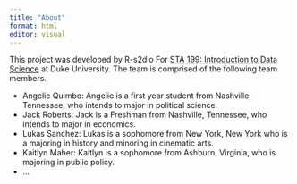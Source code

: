 ```yaml
---
title: "About"
format: html
editor: visual
---
```


This project was developed by R-s2dio For [STA 199: Introduction to Data Science](https://sta199-s23-2.github.io/) at Duke University. The team is comprised of the following team members.

-   Angelie Quimbo: Angelie is a first year student from Nashville, Tennessee, who intends to major in political science.
-   Jack Roberts: Jack is a Freshman from Nashville, Tennessee, who intends to major in economics.
-   Lukas Sanchez: Lukas is a sophomore from New York, New York who is a majoring in history and minoring in cinematic arts.
-   Kaitlyn Maher: Kaitlyn is a sophomore from Ashburn, Virginia, who is majoring in public policy.
-   ...

